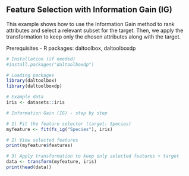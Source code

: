 ## Feature Selection with Information Gain (IG)

This example shows how to use the Information Gain method to rank attributes and select a relevant subset for the target. Then, we apply the transformation to keep only the chosen attributes along with the target.

Prerequisites
- R packages: daltoolbox, daltoolboxdp

```r
# Installation (if needed)
#install.packages("daltoolboxdp")
```

```r
# Loading packages
library(daltoolbox)
library(daltoolboxdp)
```


```r
# Example data
iris <- datasets::iris
```

```r
# Information Gain (IG) - step by step

# 1) Fit the feature selector (target: Species)
myfeature <- fit(fs_ig("Species"), iris)

# 2) View selected features
print(myfeature$features)

# 3) Apply transformation to keep only selected features + target
data <- transform(myfeature, iris)
print(head(data))
```

